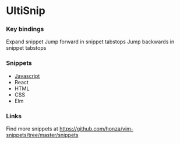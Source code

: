 = UltiSnip =

=== Key bindings ===

<c-j> Expand snippet
<c-b> Jump forward in snippet tabstops
<c-z> Jump backwards in snippet tabstops

=== Snippets ===

* [[Javascript]]
* React
* HTML
* CSS
* Elm

=== Links ===

Find more snippets at
https://github.com/honza/vim-snippets/tree/master/snippets
